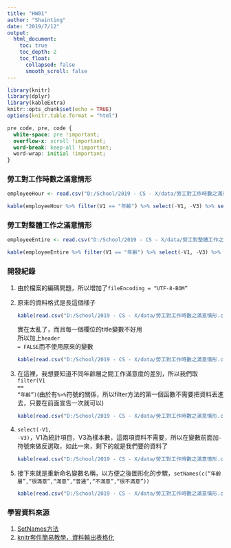 ---
title: "HW01"
author: "Shainting"
date: "2019/7/12"
output: 
  html_document:
    toc: true
    toc_depth: 2
    toc_float:
      collapsed: false
      smooth_scroll: false
---
```{r setup, include = FALSE}
library(knitr)
library(dplyr)
library(kableExtra)
knitr::opts_chunk$set(echo = TRUE)
options(knitr.table.format = "html")
```

```{css echo = FALSE}
pre code, pre, code {
  white-space: pre !important;
  overflow-x: scroll !important;
  word-break: keep-all !important;
  word-wrap: initial !important;
}
```

<h3>勞工對工作時數之滿意情形</h3>
```{r}
employeeHour <- read.csv("D:/School/2019 - CS - X/data/勞工對工作時數之滿意情形.csv", header=FALSE, fileEncoding ="UTF-8-BOM")

kable(employeeHour %>% filter(V1 == "年齡") %>% select(-V1, -V3) %>% setNames(c("年齡層","很滿意","滿意","普通","不滿意","很不滿意"))) %>% kable_styling() %>% scroll_box(height = "300px")
```

<h3>勞工對整體工作之滿意情形</h3>
```{r}
employeeEntire <- read.csv("D:/School/2019 - CS - X/data/勞工對整體工作之滿意情形.csv", header=FALSE, fileEncoding ="UTF-8-BOM")

kable(employeeEntire %>% filter(V1 == "年齡") %>% select(-V1, -V3) %>% setNames(c("年齡層","很滿意","滿意","普通","不滿意","很不滿意"))) %>% kable_styling() %>% scroll_box(height = "300px")
```
<h3>開發紀錄</h3>
<ol>
  <li>由於檔案的編碼問題，所以增加了<code>fileEncoding = "UTF-8-BOM"</code></li>
  <li>原來的資料格式是長這個樣子
```{r echo=FALSE}
kable(read.csv("D:/School/2019 - CS - X/data/勞工對工作時數之滿意情形.csv" ,  fileEncoding ="UTF-8-BOM")) %>% kable_styling() %>% scroll_box(height = "200px")
```
  實在太亂了，而且每一個欄位的title變數不好用<br>
  所以加上<code>header = FALSE</code>而不使用原來的變數
```{r echo=FALSE}
kable(read.csv("D:/School/2019 - CS - X/data/勞工對工作時數之滿意情形.csv", header=FALSE, fileEncoding ="UTF-8-BOM")) %>% kable_styling() %>% scroll_box(height = "200px")
```
  </li>
  <li>在這裡，我想要知道不同年齡層之間工作滿意度的差別，所以我們取<code>filter(V1 == "年齡")</code>(由於有<code>%>%</code>符號的關係，所以filter方法的第一個函數不需要把資料丟進去，只要在前面宣告一次就可以)
```{r echo=FALSE}
kable(read.csv("D:/School/2019 - CS - X/data/勞工對工作時數之滿意情形.csv", header=FALSE, fileEncoding ="UTF-8-BOM") %>% filter(V1 == "年齡")) %>% kable_styling() %>% scroll_box(height = "200px")
```
  </li>
  <li><code>select(-V1, -V3)</code>，V1為統計項目，V3為樣本數，這兩項資料不需要，所以在變數前面加<code>-</code>符號來做反選取，如此一來，剩下的就是我們要的資料了
```{r echo=FALSE}
kable(read.csv("D:/School/2019 - CS - X/data/勞工對工作時數之滿意情形.csv", header=FALSE, fileEncoding ="UTF-8-BOM") %>% filter(V1 == "年齡") %>% select(-V1, -V3)) %>% kable_styling() %>% scroll_box(height = "200px")
```
  </li>
  <li>
  接下來就是重新命名變數名稱，以方便之後圖形化的步驟，<code>setNames(c("年齡層","很滿意","滿意","普通","不滿意","很不滿意"))</code>
```{r echo=FALSE}
kable(read.csv("D:/School/2019 - CS - X/data/勞工對工作時數之滿意情形.csv", header=FALSE, fileEncoding ="UTF-8-BOM") %>% filter(V1 == "年齡") %>% select(-V1, -V3) %>% setNames(c("年齡層","很滿意","滿意","普通","不滿意","很不滿意"))) %>% kable_styling() %>% scroll_box(height = "200px")
```
  </li>
</ol>
<h3>學習資料來源</h3>
<ol>
  <li><a href="https://statistical-programming.com/setnames-r-function-example">SetNames方法</a></li>
  <li><a href="https://medium.com/@kstseng/r-markdown-template-a4b0449a56d5">knitr套件簡易教學，資料輸出表格化</a></li>
</ol>

